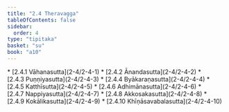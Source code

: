 ```yaml
---
title: "2.4 Theravagga"
tableOfContents: false
sidebar:
  order: 4
type: "tipitaka"
basket: "su"
book: "a10"
---
```



<DynamicBreadcrumb />



<TableOfContents book="a10" section="2.4">
* [2.4.1 Vāhanasutta](2-4/2-4-1)
* [2.4.2 Ānandasutta](2-4/2-4-2)
* [2.4.3 Puṇṇiyasutta](2-4/2-4-3)
* [2.4.4 Byākaraṇasutta](2-4/2-4-4)
* [2.4.5 Katthīsutta](2-4/2-4-5)
* [2.4.6 Adhimānasutta](2-4/2-4-6)
* [2.4.7 Nappiyasutta](2-4/2-4-7)
* [2.4.8 Akkosakasutta](2-4/2-4-8)
* [2.4.9 Kokālikasutta](2-4/2-4-9)
* [2.4.10 Khīṇāsavabalasutta](2-4/2-4-10)
</TableOfContents>